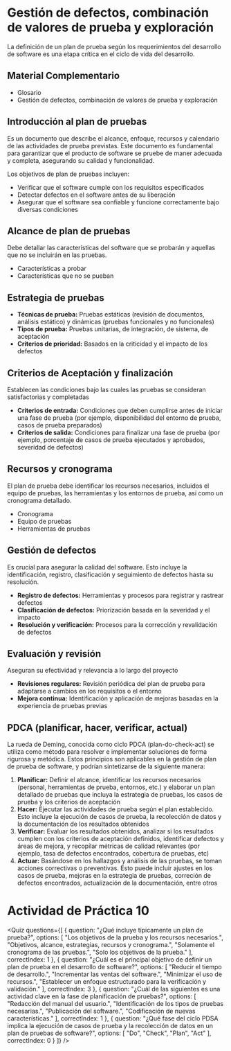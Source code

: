 
# Gestión de defectos, combinación de valores de prueba y exploración
La definición de un plan de prueba según los requerimientos del desarrollo de software es una etapa crítica en el ciclo de vida del desarrollo.

## Material Complementario
- <ExternalLink href='/inacap/tilv01/docs/glosario03.pdf'>Glosario</ExternalLink>
- <ExternalLink href='/inacap/tilv01/docs/guia04.pdf'>Gestión de defectos, combinación de valores de prueba y exploración</ExternalLink>

## Introducción al plan de pruebas
Es un documento que describe el alcance, enfoque, recursos y calendario de las actividades de prueba previstas. Este documento es fundamental para garantizar que el producto de software se pruebe de maner adecuada y completa, asegurando su calidad y funcionalidad.

Los objetivos de plan de pruebas incluyen:

- Verificar que el software cumple con los requisitos especificados
- Detectar defectos en el software antes de su liberación
- Asegurar que el software sea confiable y funcione correctamente bajo diversas condiciones

## Alcance de plan de pruebas
Debe detallar las características del software que se probarán y aquellas que no se incluirán en las pruebas.

- Características a probar
- Características que no se pueban

## Estrategia de pruebas

- **Técnicas de prueba:** Pruebas estáticas (revisión de documentos, análisis estático) y dinámicas (pruebas funcionales y no funcionales)
- **Tipos de prueba:** Pruebas unitarias, de integración, de sistema, de aceptación
- **Criterios de prioridad:** Basados en la criticidad y el impacto de los defectos

## Criterios de Aceptación y finalización
Establecen las condiciones bajo las cuales las pruebas se consideran satisfactorias y completadas

- **Criterios de entrada:** Condiciones que deben cumplirse antes de iniciar una fase de prueba (por ejemplo, disponibilidad del entorno de prueba, casos de prueba preparados)
- **Criterios de salida:** Condiciones para finalizar una fase de prueba (por ejemplo, porcentaje de casos de prueba ejecutados y aprobados, severidad de defectos)

## Recursos y cronograma
El plan de prueba debe identificar los recursos necesarios, incluidos el equipo de pruebas, las herramientas y los entornos de prueba, así como un cronograma detallado.

- Cronograma
- Equipo de pruebas
- Herramientas de pruebas

## Gestión de defectos
Es crucial para asegurar la calidad del software. Esto incluye la identificación, registro, clasificación y seguimiento de defectos hasta su resolución.

- **Registro de defectos:** Herramientas y procesos para registrar y rastrear defectos
- **Clasificación de defectos:** Priorización basada en la severidad y el impacto
- **Resolución y verificación:** Procesos para la corrección y revalidación de defectos

## Evaluación y revisión
Aseguran su efectividad y relevancia a lo largo del proyecto

- **Revisiones regulares:** Revisión periódica del plan de prueba para adaptarse a cambios en los requisitos o el entorno
- **Mejora continua:** Identificación y aplicación de mejoras basadas en la experiencia de pruebas previas

## PDCA (planificar, hacer, verificar, actual)
La rueda de Deming, conocida como ciclo PDCA (plan-do-check-act) se utiliza como método para resolver e implementar soluciones de forma rigurosa y metódica. Estos principios son aplicables en la gestión de plan de prueba de software, y podrían sintetizarse de la siguiente manera:

1. **Planificar:** Definir el alcance, identificar los recursos necesarios (personal, herramientas de prueba, entornos, etc.) y elaborar un plan detallado de pruebas que incluya la estrategia de pruebas, los casos de prueba y los criterios de aceptación
2. **Hacer:** Ejecutar las actividades de prueba según el plan establecido. Esto incluye la ejecución de casos de prueba, la recolección de datos y la documentación de los resultados obtenidos
3. **Verificar:** Evaluar los resultados obtenidos, analizar si los resultados cumplen con los criterios de aceptación definidos, identificar defectos y áreas de mejora, y recopilar métricas de calidad relevantes (por ejemplo, tasa de defectos encontrados, cobertura de pruebas, etc)
4. **Actuar:** Basándose en los hallazgos y análisis de las pruebas, se toman acciones correctivas o preventivas. Esto puede incluir ajustes en los casos de prueba, mejoras en la estrategia de pruebas, correción de defectos encontrados, actualización de la documentación, entre otros

# Actividad de Práctica 10

<Quiz questions={[
	{
		question: "¿Qué incluye típicamente un plan de prueba?",
		options: [
			"Los objetivos de la prueba y los recursos necesarios.",
			"Objetivos, alcance, estrategias, recursos y cronograma.",
			"Solamente el cronograma de las pruebas.",
			"Solo los objetivos de la prueba."
		],
		correctIndex: 1
	},
    {
		question: "¿Cuál es el principal objetivo de definir un plan de prueba en el desarrollo de software?",
		options: [
			"Reducir el tiempo de desarrollo.",
			"Incrementar las ventas del software.",
			"Minimizar el uso de recursos.",
			"Establecer un enfoque estructurado para la verificación y validación."
		],
		correctIndex: 3
	},
    {
		question: "¿Cuál de las siguientes es una actividad clave en la fase de planificación de pruebas?",
		options: [
			"Redacción del manual del usuario.",
			"Identificación de los tipos de pruebas necesarias.",
			"Publicación del software.",
			"Codificación de nuevas características."
		],
		correctIndex: 1
	},
    {
		question: "¿Qué fase del ciclo PDSA implica la ejecución de casos de prueba y la recolección de datos en un plan de pruebas de software?",
		options: [
			"Do",
			"Check",
			"Plan",
			"Act"
		],
		correctIndex: 0
	}
]} />